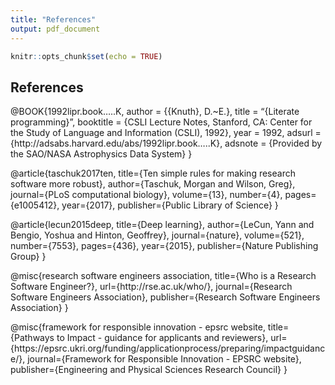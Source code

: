 ```yaml
---
title: "References"
output: pdf_document
---
```


```r
knitr::opts_chunk$set(echo = TRUE)
```

## References
@BOOK{1992lipr.book.....K,
   author = {{Knuth}, D.~E.},
    title = "{Literate programming}",
booktitle = {CSLI Lecture Notes, Stanford, CA: Center for the Study of Language and Information (CSLI), 1992},
     year = 1992,
   adsurl = {http://adsabs.harvard.edu/abs/1992lipr.book.....K},
  adsnote = {Provided by the SAO/NASA Astrophysics Data System}
}

@article{taschuk2017ten,
  title={Ten simple rules for making research software more robust},
  author={Taschuk, Morgan and Wilson, Greg},
  journal={PLoS computational biology},
  volume={13},
  number={4},
  pages={e1005412},
  year={2017},
  publisher={Public Library of Science}
}

@article{lecun2015deep,
  title={Deep learning},
  author={LeCun, Yann and Bengio, Yoshua and Hinton, Geoffrey},
  journal={nature},
  volume={521},
  number={7553},
  pages={436},
  year={2015},
  publisher={Nature Publishing Group}
}

@misc{research software engineers association, 
  title={Who is a Research Software Engineer?}, 
  url={http://rse.ac.uk/who/}, 
  journal={Research Software Engineers Association}, 
  publisher={Research Software Engineers Association}
}

@misc{framework for responsible innovation - epsrc website, 
  title={Pathways to Impact - guidance for applicants and reviewers},
  url={https://epsrc.ukri.org/funding/applicationprocess/preparing/impactguidance/},
  journal={Framework for Responsible Innovation - EPSRC website}, 
  publisher={Engineering and Physical Sciences Research Council}
}
